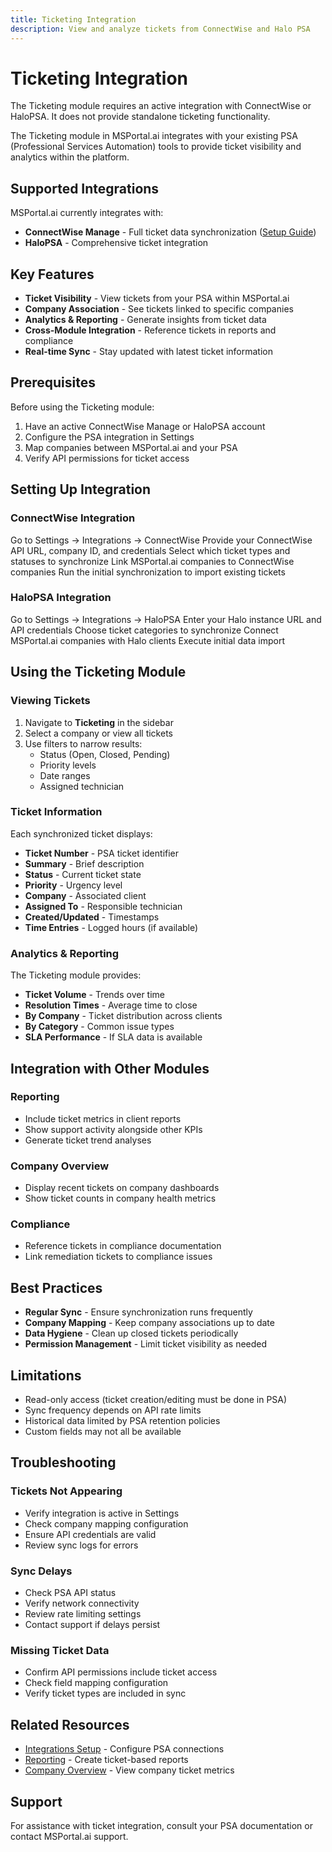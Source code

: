 ```yaml
---
title: Ticketing Integration
description: View and analyze tickets from ConnectWise and Halo PSA
---
```


# Ticketing Integration

<Note>
The Ticketing module requires an active integration with ConnectWise or HaloPSA. It does not provide standalone ticketing functionality.
</Note>

The Ticketing module in MSPortal.ai integrates with your existing PSA (Professional Services Automation) tools to provide ticket visibility and analytics within the platform.

## Supported Integrations

MSPortal.ai currently integrates with:
- **ConnectWise Manage** - Full ticket data synchronization ([Setup Guide](../integrations/enable-connectwise-integration))
- **HaloPSA** - Comprehensive ticket integration

## Key Features

- **Ticket Visibility** - View tickets from your PSA within MSPortal.ai
- **Company Association** - See tickets linked to specific companies
- **Analytics & Reporting** - Generate insights from ticket data
- **Cross-Module Integration** - Reference tickets in reports and compliance
- **Real-time Sync** - Stay updated with latest ticket information

## Prerequisites

Before using the Ticketing module:
1. Have an active ConnectWise Manage or HaloPSA account
2. Configure the PSA integration in Settings
3. Map companies between MSPortal.ai and your PSA
4. Verify API permissions for ticket access

## Setting Up Integration

### ConnectWise Integration

<Steps>
  <Step title="Navigate to Settings">
    Go to Settings → Integrations → ConnectWise
  </Step>
  <Step title="Enter API Credentials">
    Provide your ConnectWise API URL, company ID, and credentials
  </Step>
  <Step title="Configure Sync Settings">
    Select which ticket types and statuses to synchronize
  </Step>
  <Step title="Map Companies">
    Link MSPortal.ai companies to ConnectWise companies
  </Step>
  <Step title="Initial Sync">
    Run the initial synchronization to import existing tickets
  </Step>
</Steps>

### HaloPSA Integration

<Steps>
  <Step title="Navigate to Settings">
    Go to Settings → Integrations → HaloPSA
  </Step>
  <Step title="API Configuration">
    Enter your Halo instance URL and API credentials
  </Step>
  <Step title="Select Data Types">
    Choose ticket categories to synchronize
  </Step>
  <Step title="Company Mapping">
    Connect MSPortal.ai companies with Halo clients
  </Step>
  <Step title="Synchronize">
    Execute initial data import
  </Step>
</Steps>

## Using the Ticketing Module

### Viewing Tickets

1. Navigate to **Ticketing** in the sidebar
2. Select a company or view all tickets
3. Use filters to narrow results:
   - Status (Open, Closed, Pending)
   - Priority levels
   - Date ranges
   - Assigned technician

### Ticket Information

Each synchronized ticket displays:
- **Ticket Number** - PSA ticket identifier
- **Summary** - Brief description
- **Status** - Current ticket state
- **Priority** - Urgency level
- **Company** - Associated client
- **Assigned To** - Responsible technician
- **Created/Updated** - Timestamps
- **Time Entries** - Logged hours (if available)

### Analytics & Reporting

The Ticketing module provides:
- **Ticket Volume** - Trends over time
- **Resolution Times** - Average time to close
- **By Company** - Ticket distribution across clients
- **By Category** - Common issue types
- **SLA Performance** - If SLA data is available

## Integration with Other Modules

### Reporting
- Include ticket metrics in client reports
- Show support activity alongside other KPIs
- Generate ticket trend analyses

### Company Overview
- Display recent tickets on company dashboards
- Show ticket counts in company health metrics

### Compliance
- Reference tickets in compliance documentation
- Link remediation tickets to compliance issues

## Best Practices

- **Regular Sync** - Ensure synchronization runs frequently
- **Company Mapping** - Keep company associations up to date
- **Data Hygiene** - Clean up closed tickets periodically
- **Permission Management** - Limit ticket visibility as needed

## Limitations

- Read-only access (ticket creation/editing must be done in PSA)
- Sync frequency depends on API rate limits
- Historical data limited by PSA retention policies
- Custom fields may not all be available

## Troubleshooting

### Tickets Not Appearing
- Verify integration is active in Settings
- Check company mapping configuration
- Ensure API credentials are valid
- Review sync logs for errors

### Sync Delays
- Check PSA API status
- Verify network connectivity
- Review rate limiting settings
- Contact support if delays persist

### Missing Ticket Data
- Confirm API permissions include ticket access
- Check field mapping configuration
- Verify ticket types are included in sync

## Related Resources

- [Integrations Setup](../integrations/index) - Configure PSA connections
- [Reporting](../reporting/index) - Create ticket-based reports
- [Company Overview](../company-overview/index) - View company ticket metrics

## Support

For assistance with ticket integration, consult your PSA documentation or contact MSPortal.ai support.